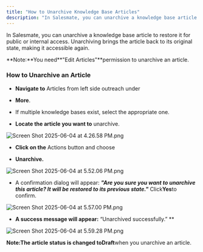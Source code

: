 ```yaml
---
title: "How to Unarchive Knowledge Base Articles"
description: "In Salesmate, you can unarchive a knowledge base article to restore it for public or internal access. Unarchiving brings the article back to its origi..."
---
```


In Salesmate, you can unarchive a knowledge base article to restore it for public or internal access. Unarchiving brings the article back to its original state, making it accessible again.

<Note>
**Note:**You need**"Edit Articles"**permission to unarchive an article.

</Note>

### How to Unarchive an Article

* **Navigate to** Articles from left side outreach under

* **More**.

* If multiple knowledge bases exist, select the appropriate one.

* **Locate the article you want to** unarchive.

![Screen Shot 2025-06-04 at 4.26.58 PM.png](./images/Screen-Shot-2025-06-04-at-4.26.58-PM.png)

* **Click on the** Actions button and choose

* **Unarchive.**

![Screen Shot 2025-06-04 at 5.52.06 PM.png](./images/Screen-Shot-2025-06-04-at-5.52.06-PM.png)

* A confirmation dialog will appear: ***"Are you sure you want to unarchive this article? It will be restored to its previous state."*** Click**Yes**to confirm.

![Screen Shot 2025-06-04 at 5.57.00 PM.png](./images/Screen-Shot-2025-06-04-at-5.57.00-PM.png)

* **A success message will appear:** “Unarchived successfully.” **

![Screen Shot 2025-06-04 at 5.59.28 PM.png](./images/Screen-Shot-2025-06-04-at-5.59.28-PM.png)

<Note>

**Note:**The article status is changed to**Draft**when you unarchive an article.

</Note>
